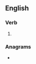 ==English==

===Verb===
{{en-verb|analogis}}

# {{alternative spelling of|analogize|lang=en}}

===Anagrams===
* {{anagrams|en|a=aaegilnos|analogies}}